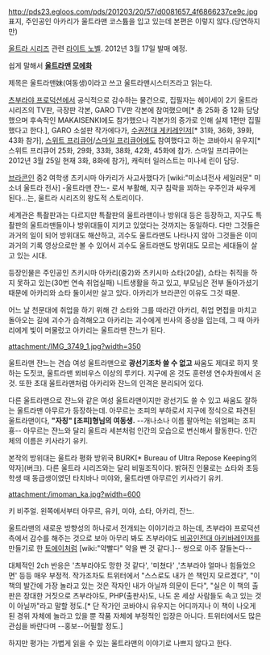 http://pds23.egloos.com/pds/201203/20/57/d0081657_4f6866237ce9c.jpg
표지, 주인공인 아카리가 울트라맨 코스튬을 입고 있는데 본편은 이렇지 않다.(당연하지만)

[[울트라 시리즈]] 관련 [[라이트 노벨]]. 2012년 3월 17일 발매 예정.

쉽게 말해서 '''[[울트라맨]] [[모에화]]''' 

제목은 울트라맨妹(여동생)이라고 쓰고 울트라맨시스터즈라고 읽는다.

[[츠부라야 프로덕션]]에서 공식적으로 감수하는 물건으로, 집필자는 헤이세이 2기 울트라 시리즈의 TV판, 극장판 각본, GARO TV판 각본에 참여했으며[* 총 25화 중 12화 담당했으며 후속작인 MAKAISENKI에도 참가했으나 각본가의 증가로 인해 실제 1편만 집필했다고 한다.], GARO 소설판 작가에다가, [[수권전대 게키레인저]][* 31화, 36화, 39화, 43화 참가], [[스위트 프리큐어]]/[[스마일 프리큐어]]에도 참여했다고 하는 코바야시 유우지[* 스위트 프리큐어 25화, 29화, 33화, 38화, 42화, 45화에 참가. 스마일 프리큐어는 2012년 3월 25일 현재 3화, 8화에 참가], 캐릭터 일러스트는 미나세 린이 담당. 

[[브라콘]]인 중2 여학생 츠키시마 아카리가 사고사했다가 [wiki:"미소녀전사 세일러문" 미소녀 울트라 전사] -울트라맨 쟌느- 로서 부활해, 지구 침략을 꾀하는 우주인과 싸우게 된다...는, 울트라 시리즈의 왕도적 스토리이다. 

세계관은 특촬판과는 다르지만 특촬판의 울트라맨이나 방위대 등은 등장하고, 지구도 특촬판의 울트라맨들이나 방위대들이 지키고 있었다는 것까지는 동일하다. 다만 그것들은 과거의 일이 되어 방위대도 해산하고, 괴수도 울트라맨도 나타나지 않아 그것들은 이미 과거의 기록 영상으로만 볼 수 있어서 괴수도 울트라맨도 방위대도 모르는 세대들이 살고 있는 시대. 

등장인물은 주인공인 츠키시마 아카리(중2)와 츠키시마 쇼타(20살), 쇼타는 취직을 하지 못하고 있는(30번 연속 취업실패) 니트생활을 하고 있고, 부모님은 전부 돌아가셨기 때문에 아카리와 쇼타 둘이서만 살고 있다. 아카리가 브라콘인 이유도 그것 때문. 

어느 날 천문대에 취업을 하기 위해 간 쇼타와 그를 따라간 아카리, 취업 면접을 마치고 돌아오는 길에 괴수가 습격해오고 아카리는 괴수에게 빈사의 중상을 입는데, 그 때 아카리에게 빛이 머물렀고 아카리는 울트라맨 쟌느가 된다. 

attachment:/IMG_3749_1.jpg?width=350

울트라맨 쟌느는 견습 여성 울트라맨으로 '''광선기조차 쓸 수 없고''' 싸움도 제대로 하지 못하는 도짓코, 울트라맨 뫼비우스 이상의 루키다. 지구에 온 것도 훈련생 연수차원에서 온 것. 또한 초대 울트라맨처럼 아카리와 쟌느의 인격은 분리되어 있다. 

다른 울트라맨으로 쟌느와 같은 여성 울트라맨이지만 광선기도 쓸 수 있고 싸움도 잘하는 울트라맨 아무르가 등장하는데. 아무르는 조피의 부하로서 지구에 정식으로 파견된 울트라맨이다, '''"자칭" [조피]형님의 여동생.''' --개나소나 이름 팔아먹는 위엄쩌는 조피횽-- 아무르는 쟌느와 달리 울트라 세븐처럼 인간의 모습으로 변신해서 활동한다. 인간체의 이름은 키사라기 유키.

본작의 방위대는 울트라 평화 방위국 BURK[* Bureau of Ultra Repose Keeping의 약자](버크). 다른 울트라 시리즈와는 달리 비밀조직이다. 밝혀진 인물로는 쇼타와 초등학생 때 동급생이였던 타치바나 미야와, 울트라맨 아무르인 키사라기 유키.

attachment:/imoman_ka.jpg?width=600

키 비주얼. 왼쪽에서부터 아무르, 유키, 미야, 쇼타, 아카리, 잔느.

울트라맨의 새로운 방향성의 하나로서 전개되는 이야기라고 하는데, 츠부라야 프로덕션 측에서 감수를 해주는 것으로 보아 아무리 봐도 츠부라야도 [[비공인전대 아키바레인저]]를 만들기로 한 [[토에이]]처럼 [wiki:"약빨다" 약을 빤 것 같다.]-- 쌍으로 아주 잘들논다--

대체적인 2ch 반응은 '츠부라야도 망한 것 같다', '미쳤다' ,'츠부라야 얼마나 힘들었으면' 등등 매우 부정적. 작가조차도 트위터에서 "스스로도 내가 쓴 책인지 모르겠다", "이 책의 발간에 가장 놀라고 있는 것은 작자인 내가 아닐까 의문이 든다", "실은 이 책의 출판은 장대한 거짓으로 츠부라야도, PHP(출판사)도, 나도 온 세상 사람들도 속고 있는 것이 아닐까"라고 말할 정도.[* 단 작가인 코바야시 유우지는 어디까지나 이 책이 나오게 된 경위 자체에 놀라고 있을 뿐 작품 자체에 부정적인 입장은 아니다. 트위터에서도 많은 관심을 바란다며 --홍보--어필할 정도.]

하지만 평가는 가볍게 읽을 수 있는 울트라맨의 이야기로 나쁘지 않다고 한다.
